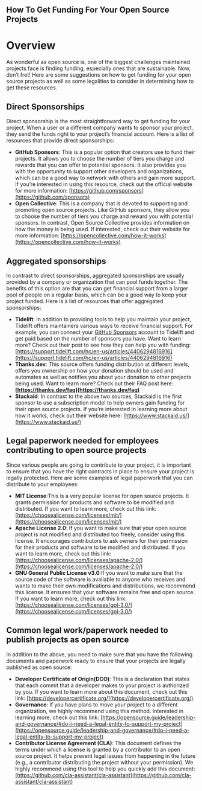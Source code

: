 ## How To Get Funding For Your Open Source Projects

# Overview

As wonderful as open source is, one of the biggest challenges maintained projects face is finding funding, especially ones that are sustainable.
Now, don’t fret! Here are some suggestions on how to get funding for your open source projects as well as some legalities to consider in determining how to get these resources.

## Direct Sponsorships

Direct sponsorship is the most straightforward way to get funding for your project.
When a user or a different company wants to sponsor your project, they send the funds right to your project’s financial account.
Here is a list of resources that provide direct sponsorships:

- **GitHub Sponsors**: This is a popular option that creators use to fund their projects.
  It allows you to choose the number of tiers you charge and rewards that you can offer to potential sponsors.
  It also provides you with the opportunity to support other developers and organizations, which can be a good way to network with others and gain more support.
  If you’re interested in using this resource, check out the official website for more information: [https://github.com/sponsors](https://github.com/sponsors)
- **Open Collective**: This is a company that is devoted to supporting and promoting open source projects.
  Like GitHub sponsors, they allow you to choose the number of tiers you charge and reward you with potential sponsors.
  In contrast, Open Source Collective provides information on how the money is being used.
  If interested, check out their website for more information: [https://opencollective.com/how-it-works](https://opencollective.com/how-it-works)

## Aggregated sponsorships

In contrast to direct sponsorships, aggregated sponsorships are usually provided by a company or organization that can pool funds together.
The benefits of this option are that you can get financial support from a larger pool of people on a regular basis, which can be a good way to keep your project funded.
Here is a list of resources that offer aggregated sponsorships:

- **Tidelift**: In addition to providing tools to help you maintain your project, Tidelift offers maintainers various ways to receive financial support.
  For example, you can connect your [GitHub Sponsors](https://tidelift.com/subscription/how-to-connect-tidelift-with-github) account to Tidelift and get paid based on the number of sponsors you have.
  Want to learn more? Check out their post to see how they can help you with funding: [https://support.tidelift.com/hc/en-us/articles/4406294816916](https://support.tidelift.com/hc/en-us/articles/4406294816916)
- **Thanks.dev**: This source offers funding distribution at different levels, offers you ownership on how your donation should be used and automates as well as notifies you about your donation to other projects being used.
  Want to learn more? Check out their FAQ post here: **[https://thanks.dev/faq](https://thanks.dev/faq)**
- **Stackaid**: In contrast to the above two sources, Stackaid is the first sponsor to use a subscription model to help owners gain funding for their open source projects.
  If you’re interested in learning more about how it works, check out their website here: [https://www.stackaid.us/](https://www.stackaid.us/)

## Legal paperwork needed for employees contributing to open source projects

Since various people are going to contribute to your project, it is important to ensure that you have the right contracts in place to ensure your project is legally protected.
Here are some examples of legal paperwork that you can distribute to your employees:

- **MIT License**:This is a very popular license for open source projects.
  It grants permission for products and software to be modified and distributed.
  If you want to learn more, check out this link: [https://choosealicense.com/licenses/mit/](https://choosealicense.com/licenses/mit/)
- **Apache License 2.0**: If you want to make sure that your open source project is not modified and distributed too freely, consider using this license.
  It encourages contributors to ask owners for their permission for their products and software to be modified and distributed.
  If you want to learn more, check out this link: [https://choosealicense.com/licenses/apache-2.0/](https://choosealicense.com/licenses/apache-2.0/)
- **GNU General Public License v3.0**:If you want to make sure that the source code of the software is available to anyone who receives and wants to make their own modifications and distributions, we recommend this license.
  It ensures that your software remains free and open source.
  If you want to learn more, check out this link: [https://choosealicense.com/licenses/gpl-3.0/](https://choosealicense.com/licenses/gpl-3.0/)

## Common legal work/paperwork needed to publish projects as open source

In addition to the above, you need to make sure that you have the following documents and paperwork ready to ensure that your projects are legally published as open source:

- **Developer Certificate of Origin(DCO)**: This is a declaration that states that each commit that a developer makes to your project is authorized by you.
  If you want to learn more about this document, check out this link: [https://developercertificate.org/](https://developercertificate.org/)
- **Governance**: If you have plans to move your project to a different organization, we highly recommend using this method.
  Interested in learning more, check out this link: [https://opensource.guide/leadership-and-governance/#do-i-need-a-legal-entity-to-support-my-project](https://opensource.guide/leadership-and-governance/#do-i-need-a-legal-entity-to-support-my-project)
- **Contributor License Agreement (CLA)**: This document defines the terms under which a license is granted by a contributor to an open source project.
  It helps prevent legal issues from happening in the future (e.g., a contributor distributing the project without your permission).
  We highly recommend using this tool to help you quickly add this document: [https://github.com/cla-assistant/cla-assistant](https://github.com/cla-assistant/cla-assistant)
